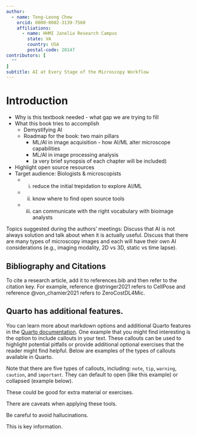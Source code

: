 ```yaml
---
author: 
  - name: Teng-Leong Chew
    orcid: 0000-0002-3139-7560
    affiliations:
      - name: HHMI Janelia Research Campus
        state: VA
        country: USA
        postal-code: 20147
contributors: [
  ""
]
subtitle: AI at Every Stage of the Microscopy Workflow
---
```


# Introduction

- Why is this textbook needed - what gap we are trying to fill
- What this book tries to accomplish
  - Demystifying AI
  - Roadmap for the book: two main pillars 
    - ML/AI in image acquisition - how AI/ML alter microscope capabilities
    - ML/AI in image processing analysis
    - (a very brief synopsis of each chapter will be included)
- Highlight open source resources
- Target audience: Biologists & microscopists
    - (i) reduce the initial trepidation to explore AI/ML
    - (ii) know where to find open source tools
    - (iii) can communicate with the right vocabulary with bioimage analysts

Topics suggested during the authors' meetings: Discuss that AI is not always solution and talk about when it is actually useful. Discuss that there are many types of microscopy images and each will have their own AI considerations (e.g., imaging modality, 2D vs 3D, static vs time lapse).

## Bibliography and Citations

To cite a research article, add it to references.bib and then refer to the citation key. For example, reference @stringer2021 refers to CellPose and reference @von_chamier2021 refers to ZeroCostDL4Mic.

## Quarto has additional features.

You can learn more about markdown options and additional Quarto features in the [Quarto documentation](https://quarto.org/docs/authoring/markdown-basics.html).  One example that you might find interesting is the option to include callouts in your text. These callouts can be used to highlight potential pitfalls or provide additional optional exercises that the reader might find helpful. Below are examples of the types of callouts available in Quarto.

::: {.callout-note}
Note that there are five types of callouts, including:
`note`, `tip`, `warning`, `caution`, and `important`. They can default to open (like this example) or collapsed (example below).
:::

::: {.callout-tip collapse="true"}
These could be good for extra material or exercises.
:::

::: {.callout-caution}
There are caveats when applying these tools.
:::

::: {.callout-warning}
Be careful to avoid hallucinations.
:::

::: {.callout-important}
This is key information.
:::